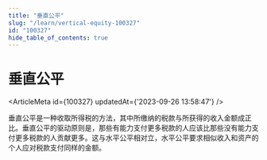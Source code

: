 ```yaml
---
title: "垂直公平"
slug: "/learn/vertical-equity-100327"
id: "100327"
hide_table_of_contents: true
---
```



# 垂直公平

<ArticleMeta id={100327} updatedAt={'2023-09-26 13:58:47'} />
<div className='border-solid border-b border-t-0 my-4 border-[var(--ifm-color-gray-300)]' />

垂直公平是一种收取所得税的方法，其中所缴纳的税款与所获得的收入金额成正比。垂直公平的驱动原则是，那些有能力支付更多税款的人应该比那些没有能力支付更多税款的人贡献更多。这与水平公平相对立，水平公平要求相似收入和资产的个人应对税款支付同样的金额。
